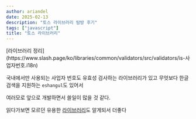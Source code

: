 ```yaml
---
author: ariandel
date: 2025-02-13
description: "토스 라이브러리 탐방 후기"
tags: ["javascript"]
title: "토스 라이브러리"
---
```


 
<Callout type="info">
  [라이브러리 정리](https://www.slash.page/ko/libraries/common/validators/src/validators/is-사업자번호.i18n)
</Callout>

국내에서만 사용되는 사업자 번호도 유효성 검사하는 라이브러리가 있고
무엇보다 한글검색을 지원하는 `eshangul`도 있어서

여러모로 앞으로 개발하면서 쓸일이 많을 것 같다.

읽다가보면 모르던 유용한 [라이브러리](/dev/note/ky)도 알게되서 더좋다